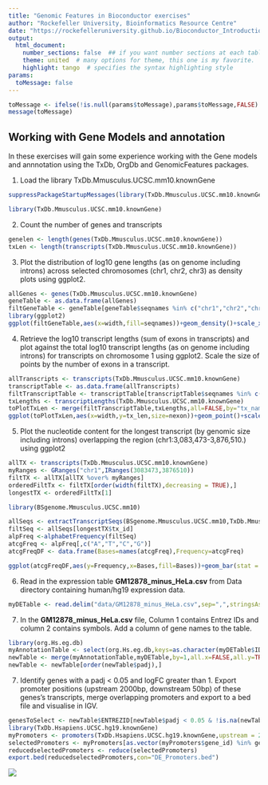 ```yaml
---
title: "Genomic Features in Bioconductor exercises"
author: "Rockefeller University, Bioinformatics Resource Centre"
date: "https://rockefelleruniversity.github.io/Bioconductor_Introduction/"
output: 
  html_document:
    number_sections: false  ## if you want number sections at each table header
    theme: united  # many options for theme, this one is my favorite.
    highlight: tango  # specifies the syntax highlighting style
params:
  toMessage: false    
---
```


```r
toMessage <- ifelse(!is.null(params$toMessage),params$toMessage,FALSE)
message(toMessage)
```


## Working with Gene Models and annotation

In these exercises will gain some experience working with the Gene models and annnotation using the TxDb, OrgDb and GenomicFeatures packages.

1. Load the library TxDb.Mmusculus.UCSC.mm10.knownGene

```r
suppressPackageStartupMessages(library(TxDb.Mmusculus.UCSC.mm10.knownGene))
```

```r
library(TxDb.Mmusculus.UCSC.mm10.knownGene)
```

2. Count the number of genes and transcripts

```r
genelen <- length(genes(TxDb.Mmusculus.UCSC.mm10.knownGene))
txLen <- length(transcripts(TxDb.Mmusculus.UCSC.mm10.knownGene))
```

3. Plot the distribution of log10 gene lengths (as on genome including introns) across selected chromosomes (chr1, chr2, chr3) as density plots using ggplot2.

```r
allGenes <- genes(TxDb.Mmusculus.UCSC.mm10.knownGene)
geneTable <- as.data.frame(allGenes)
filtGeneTable <- geneTable[geneTable$seqnames %in% c("chr1","chr2","chr3"),]
library(ggplot2)
ggplot(filtGeneTable,aes(x=width,fill=seqnames))+geom_density()+scale_x_log10()+facet_grid(seqnames~.)+theme_minimal()+scale_fill_discrete(name="Chromosome")
```

4. Retrieve the log10 transcript lengths (sum of exons in transcripts) and plot against the total log10 transcript lengths (as on genome including introns) for transcripts on chromosome 1 using ggplot2. Scale the size of points by the number of exons in a transcript.

```r
allTranscripts <- transcripts(TxDb.Mmusculus.UCSC.mm10.knownGene)
transcriptTable <- as.data.frame(allTranscripts)
filtTranscriptTable <- transcriptTable[transcriptTable$seqnames %in% c("chr1"),]
txLengths <- transcriptLengths(TxDb.Mmusculus.UCSC.mm10.knownGene)
toPlotTxLen <- merge(filtTranscriptTable,txLengths,all=FALSE,by="tx_name")
ggplot(toPlotTxLen,aes(x=width,y=tx_len,size=nexon))+geom_point()+scale_x_log10()+scale_y_log10()+theme_minimal()
```

5. Plot the nucleotide content for the longest transcript (by genomic size including introns) overlapping the region (chr1:3,083,473-3,876,510.) using ggplot2
 
```r
allTX <- transcripts(TxDb.Mmusculus.UCSC.mm10.knownGene)
myRanges <- GRanges("chr1",IRanges(3083473,3876510))
filtTX <- allTX[allTX %over% myRanges]
orderedFiltTx <- filtTX[order(width(filtTX),decreasing = TRUE),]
longestTX <- orderedFiltTx[1]

library(BSgenome.Mmusculus.UCSC.mm10)

allSeqs <- extractTranscriptSeqs(BSgenome.Mmusculus.UCSC.mm10,TxDb.Mmusculus.UCSC.mm10.knownGene)
filtSeq <- allSeqs[longestTX$tx_id]
alpFreq <-alphabetFrequency(filtSeq)
atcgFreq <- alpFreq[,c("A","T","C","G")]
atcgFreqDF <- data.frame(Bases=names(atcgFreq),Frequency=atcgFreq)

ggplot(atcgFreqDF,aes(y=Frequency,x=Bases,fill=Bases))+geom_bar(stat = "identity")+theme_minimal()
```

6. Read in the expression table **GM12878_minus_HeLa.csv** from Data directory containing human/hg19 expression data.

```r
myDETable <- read.delim("data/GM12878_minus_HeLa.csv",sep=",",stringsAsFactors = FALSE)
```

7. In the **GM12878_minus_HeLa.csv** file, Column 1 contains Entrez IDs and column 2 contains symbols. Add a column of gene names to the table. 

```r
library(org.Hs.eg.db)
myAnnotationTable <- select(org.Hs.eg.db,keys=as.character(myDETable$ID),keytype = "ENTREZID",columns=c("ENTREZID","GENENAME"))
newTable <- merge(myAnnotationTable,myDETable,by=1,all.x=FALSE,all.y=TRUE)
newTable <- newTable[order(newTable$padj),]
```

7. Identify genes with a padj < 0.05 and logFC greater than 1. Export promoter positions (upstream 2000bp, downstream 50bp) of these genes's transcripts, merge overlapping promoters and export to a bed file and visualise in IGV. 

```r
genesToSelect <- newTable$ENTREZID[newTable$padj < 0.05 & !is.na(newTable$padj) & newTable$log2FoldChange > 1]
library(TxDb.Hsapiens.UCSC.hg19.knownGene)
myPromoters <- promoters(TxDb.Hsapiens.UCSC.hg19.knownGene,upstream = 2000,downstream = 50,columns=c("gene_id"))
selectedPromoters <- myPromoters[as.vector(myPromoters$gene_id) %in% genesToSelect]
reducedselectedPromoters <- reduce(selectedPromoters)
export.bed(reducedselectedPromoters,con="DE_Promoters.bed")
```
![](imgs/igvRes.png)




